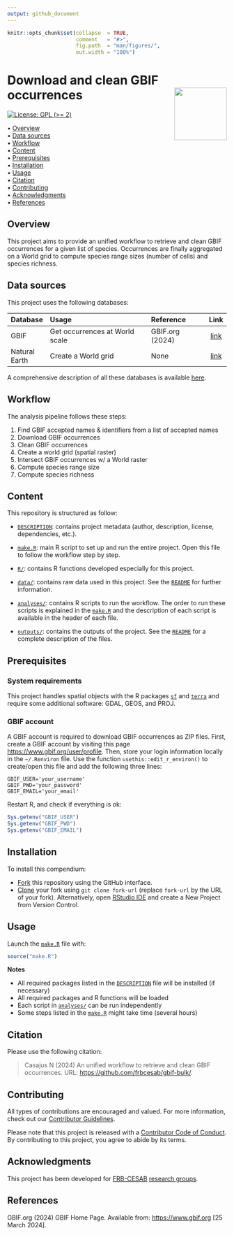 ```yaml
---
output: github_document
---
```


<!-- README.md is generated from README.Rmd. Please edit that file -->


```r
knitr::opts_chunk$set(collapse  = TRUE,
                      comment   = "#>",
                      fig.path  = "man/figures/",
                      out.width = "100%")
```



# Download and clean GBIF occurrences <img src="https://raw.githubusercontent.com/FRBCesab/templates/main/logos/compendium-sticker.png" align="right" style="float:right; height:120px;"/>


<!-- badges: start -->
[![License: GPL (>= 2)](https://img.shields.io/badge/License-GPL%20%28%3E%3D%202%29-blue.svg)](https://choosealicense.com/licenses/gpl-2.0/)
<!-- badges: end -->


<p align="left">
  • <a href="#overview">Overview</a><br>
  • <a href="#data-sources">Data sources</a><br>
  • <a href="#workflow">Workflow</a><br>
  • <a href="#content">Content</a><br>
  • <a href="#prerequisites">Prerequisites</a><br>
  • <a href="#installation">Installation</a><br>
  • <a href="#usage">Usage</a><br>
  • <a href="#citation">Citation</a><br>
  • <a href="#contributing">Contributing</a><br>
  • <a href="#acknowledgments">Acknowledgments</a><br>
  • <a href="#references">References</a>
</p>



## Overview

This project aims to provide an unified workflow to retrieve and clean GBIF occurrences for a given list of species. Occurrences are finally aggregated on a World grid to compute species range sizes (number of cells) and species richness.



## Data sources

This project uses the following databases:

| Database        | Usage                                        | Reference                 | Link   |
| :-------------- | :------------------------------------------- | :------------------------ | :----: |
| GBIF            | Get occurrences at World scale               | GBIF.org (2024)           | [link](https://www.gbif.org/)    |
| Natural Earth   | Create a World grid                          | None                      | [link](https://www.naturalearthdata.com) |

A comprehensive description of all these databases is available [here](https://github.com/frbcesab/gbif-bulk/blob/main/data/README.md).



## Workflow

The analysis pipeline follows these steps:

1. Find GBIF accepted names & identifiers from a list of accepted names
2. Download GBIF occurrences
3. Clean GBIF occurrences
4. Create a world grid (spatial raster)
5. Intersect GBIF occurrences w/ a World raster
6. Compute species range size
7. Compute species richness


## Content

This repository is structured as follow:

- [`DESCRIPTION`](https://github.com/frbcesab/gbif-bulk/blob/main/DESCRIPTION): contains project metadata (author, description, license, dependencies, etc.).

- [`make.R`](https://github.com/frbcesab/gbif-bulk/blob/main/make.R): main R script to set up and run the entire project. Open this file to follow the workflow step by step.

- [`R/`](https://github.com/frbcesab/gbif-bulk/blob/main/R): contains R functions developed especially for this project.

- [`data/`](https://github.com/frbcesab/gbif-bulk/blob/main/data): contains raw data used in this project. See the [`README`](https://github.com/frbcesab/gbif-bulk/blob/main/data/README.md) for further information.

- [`analyses/`](https://github.com/frbcesab/gbif-bulk/blob/main/analyses): contains R scripts to run the workflow. The order to run these scripts is explained in the [`make.R`](https://github.com/frbcesab/gbif-bulk/blob/main/make.R) and the description of each script is available in the header of each file.

- [`outputs/`](https://github.com/frbcesab/gbif-bulk/blob/main/outputs): contains the outputs of the project. See the [`README`](https://github.com/frbcesab/gbif-bulk/blob/main/outputs/README.md) for a complete description of the files.



## Prerequisites

### System requirements

This project handles spatial objects with the R packages [`sf`](https://r-spatial.github.io/sf/) and [`terra`](https://rspatial.github.io/terra/) and require some additional software: GDAL, GEOS, and PROJ.


### GBIF account

A GBIF account is required to download GBIF occurrences as ZIP files. First, create a GBIF account by visiting this page <https://www.gbif.org/user/profile>. Then, store your login information locally in the `~/.Renviron` file. Use the function `usethis::edit_r_environ()` to create/open this file and add the following three lines:

```
GBIF_USER='your_username'
GBIF_PWD='your_password'
GBIF_EMAIL='your_email'
```

Restart R, and check if everything is ok:

```r
Sys.getenv("GBIF_USER")
Sys.getenv("GBIF_PWD")
Sys.getenv("GBIF_EMAIL")
```


## Installation

To install this compendium:

- [Fork](https://docs.github.com/en/get-started/quickstart/contributing-to-projects) 
this repository using the GitHub interface.
- [Clone](https://docs.github.com/en/repositories/creating-and-managing-repositories/cloning-a-repository) 
your fork using `git clone fork-url` (replace `fork-url` by the URL of your fork). 
Alternatively, open [RStudio IDE](https://posit.co/products/open-source/rstudio/) 
and create a New Project from Version Control.



## Usage

Launch the [`make.R`](https://github.com/frbcesab/gbif-bulk/blob/main/make.R)
file with:

```r
source("make.R")
```

**Notes**

- All required packages listed in the [`DESCRIPTION`](https://github.com/frbcesab/gbif-bulk/blob/main/DESCRIPTION) file will be installed (if necessary)
- All required packages and R functions will be loaded
- Each script in [`analyses/`](https://github.com/frbcesab/gbif-bulk/blob/main/analyses) can be run independently
- Some steps listed in the [`make.R`](https://github.com/frbcesab/gbif-bulk/blob/main/make.R) might take time (several hours)



## Citation

Please use the following citation: 

> Casajus N (2024) An unified workflow to retrieve and clean GBIF occurrences. URL: <https://github.com/frbcesab/gbif-bulk/>.



## Contributing

All types of contributions are encouraged and valued. For more information, 
check out our [Contributor Guidelines](https://github.com/frbcesab/gbif-bulk/blob/main/CONTRIBUTING.md).

Please note that this project is released with a 
[Contributor Code of Conduct](https://contributor-covenant.org/version/2/1/CODE_OF_CONDUCT.html). 
By contributing to this project, you agree to abide by its terms.



## Acknowledgments

This project has been developed for 
[FRB-CESAB](https://www.fondationbiodiversite.fr/en/about-the-foundation/le-cesab/) 
[research groups](https://www.fondationbiodiversite.fr/en/the-frb-in-action/programs-and-projects/le-cesab/).



## References

GBIF.org (2024) GBIF Home Page. Available from: <https://www.gbif.org> [25 March 2024].
